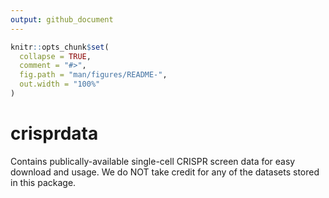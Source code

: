 ```yaml
---
output: github_document
---
```


<!-- README.md is generated from README.Rmd. Please edit that file -->

```r
knitr::opts_chunk$set(
  collapse = TRUE,
  comment = "#>",
  fig.path = "man/figures/README-",
  out.width = "100%"
)
```

# crisprdata

Contains publically-available single-cell CRISPR screen data for easy download and usage. We do NOT take credit for any of the datasets stored in this package.
